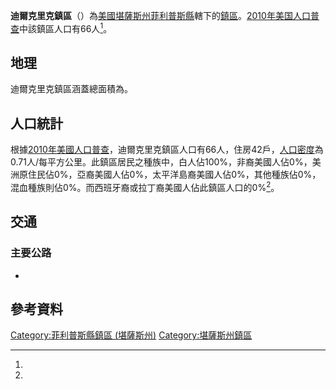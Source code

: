 {{noteTA
|G1=USState
}}
{{Infobox settlement
|official_name = 迪爾克里克鎮區
|native_name = Deer Creek Township
|settlement_type = 鎮區
|pushpin_map=USA Kansas
|coordinates_display = inline,title
|coordinates_region = US-KS
|subdivision_type = [[世界政區索引|國家]]
|subdivision_name = [[美国|美国]]
|subdivision_type1 = [[美國行政區劃|州]]
|subdivision_name1 = [[堪薩斯州|堪薩斯州]]
|subdivision_type2 = [[堪薩斯州行政區劃|縣]]
|subdivision_name2 = [[菲利普斯縣_(堪薩斯州)|菲利普斯縣]]
|area_total_km2 = 92.42
|area_land_km2 = 87.92
|area_water_km2 = 4.5
|area_total_sq_mi =
|area_land_sq_mi =
|area_water_sq_mi =
|area_water_percent = 4.87
|population_as_of = [[2010年美国人口普查|2010]]
|population_footnotes = <ref name="Census 2010">{{cite web| url=http://factfinder2.census.gov| title=Race, Hispanic or Latino, Age, and Housing Occupancy: 2010 Census Redistricting Data, Deer Creek township, Phillips County, Kansas| publisher=U.S. Census Bureau, American FactFinder 2| accessdate=2016-09-10| archive-date=2013-09-11| archive-url=https://web.archive.org/web/20130911234518/http://factfinder2.census.gov/| dead-url=no}}</ref>
|population_total = 66
|population_density_km2 = auto
|elevation_footnotes = 
|elevation_m = 564
|elevation_ft = 
|latd = 39
|latm = 41
|lats = 29
|latNS = N
|longd = 99
|longm = 13
|longs = 33
|longEW = W
|postal_code_type =
|postal_code = 
|blank_name = [[聯邦資料處理標準|FIPS代碼]]
|blank_info = 20-17200
|blank1_name = [[地名信息系统|GNIS編號]] 
|blank1_info = [http://geonames.usgs.gov/pls/gnispublic/f?p=gnispq:3:::NO::P3_FID:0472034 0472034]
|website = 
|footnotes = 
}}

'''迪爾克里克鎮區'''（{{lang-en|'''Deer Creek Township'''}}）為[[美國|美國]][[堪薩斯州|堪薩斯州]][[菲利普斯縣_(堪薩斯州)|菲利普斯縣]]轄下的[[行政鎮區|鎮區]]。[[2010年美国人口普查|2010年美国人口普查]]中該鎮區人口有66人<ref name="Census 2010"/>。

==地理==
迪爾克里克鎮區涵蓋總面積為{{convert|92.42|km2|sqmi}}。

==人口統計==
根據[[2010年美國人口普查|2010年美國人口普查]]，迪爾克里克鎮區人口有66人，住房42戶，[[人口密度|人口密度]]為0.71人/每平方公里。此鎮區居民之種族中，白人佔100%，非裔美國人佔0%，美洲原住民佔0%，亞裔美國人佔0%，太平洋島裔美國人佔0%，其他種族佔0%，混血種族則佔0%。而西班牙裔或拉丁裔美國人佔此鎮區人口的0%<ref name="Census 2010"/>。

==交通==
===主要公路===
*{{Jct|state=KS|KS|9}}

==參考資料==
{{reflist}}

{{菲利普斯縣 (堪薩斯州)}}

{{DEFAULTSORT:Deer Creek}}
[[Category:菲利普斯縣鎮區_(堪薩斯州)|Category:菲利普斯縣鎮區 (堪薩斯州)]]
[[Category:堪薩斯州鎮區|Category:堪薩斯州鎮區]]

{{PhillipsCountyKS-geo-stub}}